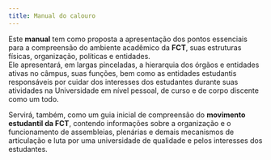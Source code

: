 ```yaml
---
title: Manual do calouro
---
```



Este **manual** tem como proposta a apresentação dos pontos essenciais para a compreensão do ambiente acadêmico da **FCT**,
suas estruturas físicas, organização, políticas e entidades.  
Ele apresentará, em largas pinceladas, a hierarquia dos órgãos e entidades ativas no câmpus, suas funções,
bem como as entidades estudantis responsáveis por cuidar dos interesses dos estudantes durante suas atividades
na Universidade em nível pessoal, de curso e de corpo discente como um todo.

Servirá, também, como um guia inicial de compreensão do **movimento estudantil da FCT**,
contendo informações sobre a organização e o funcionamento de assembleias, plenárias
e demais mecanismos de articulação e luta por uma universidade de qualidade e pelos interesses dos estudantes.

<ImageSwitcher alt="Punhos " darkSrc="/src/assets/intro/fists-dark.svg" lightSrc="/src/assets/intro/fists-light.svg" />
